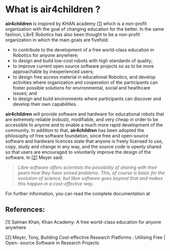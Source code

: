 # What is air4children ?

**air4children** is inspired by KHAN academy [[1](#salman1)] which is a non-profit organization with the goal of changing education for the better. In the same fashion, LibrE Robotics has also been thought to be a non-profit organization in which the main goals are fivefold:

* to contribute to the development of a free world-class education in Robotics for anyone anywhere;
* to design and build low-cost robots with high standards of quality;
* to improve current open source software projects so as to be more approachable by inexperienced users; 
* to design free access material in educational Robotics, and develop activities where organization and cooperation of the participants can foster possible solutions for environmental, social and healthcare issues; and
* to design and build environments where participants can discover and develop their own capabilities. 

**air4children** will provide software and hardware for educational robots that are extremely reliable (robust), modifiable, and very cheap in order to be accessible to anyone and to enable a much more rapid development of the community.
In addition to that, **air4children** has been adopted the philosophy of free software foundation, since free and open-source software and hardware licences state that anyone is freely licensed to use, copy, study and change in any way, and the source code is openly shared so that users are encouraged to voluntarily improve the design of the software. In [[2](#meyer1)] Meyer said: 

> *Libre software offers scientists the possibility of sharing with their peers how they have solved problems. This, of course is basic for the evolution of science; but libre software goes beyond that and makes this happen in a cost-effective way.*

For further information, you can read the complete documentation at


## References:

[1] <a name="salman1">Salman Khan, Khan Academy: A free world-class education for anyone anywhere</a> 

[2] <a name="meyer1">Meyer, Tony, Building Cost-effective Research Platforms : Utilising Free | Open- source Software in Research Projects</a>

